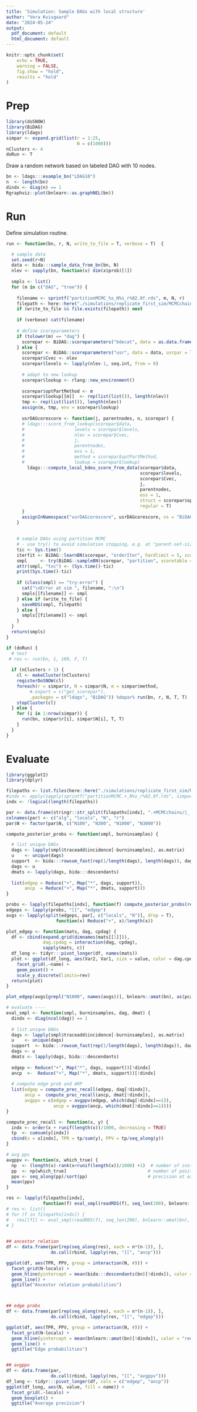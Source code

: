 ```yaml
---
title: 'Simulation: Sample DAGs with local structure'
author: "Vera Kvisgaard"
date: "2024-05-24"
output:
  pdf_document: default
  html_document: default
---
```


```r
knitr::opts_chunk$set(
	echo = TRUE,
	warning = FALSE,
	fig.show = "hold",
	results = "hold"
)
```


# Prep
```r
library(doSNOW)
library(BiDAG)
library(ldags)
simpar <- expand.grid(list(r = 1:25,
                           N = c(1000)))
nClusters <- 4
doRun <- T
```

Draw a random network based on labeled DAG with 10 nodes.
```r
bn <- ldags:::example_bn("LDAG10")
n  <- length(bn)
dindx <- diag(n) == 1
Rgraphviz::plot(bnlearn::as.graphNEL(bn))
```

# Run 
Define simulation routine.
```r
run <- function(bn, r, N, write_to_file = T, verbose = T)  {

  # sample data
  set.seed(r+N)
  data <- bida:::sample_data_from_bn(bn, N)
  nlev <- sapply(bn, function(x) dim(x$prob)[1])
  
  smpls <- list()
  for (m in c("DAG", "tree")) {
    
    filename <- sprintf("partitionMCMC_%s_N%s_r%02.0f.rds", m, N, r)
    filepath <- here::here("./simulations/replicate_first_sim/MCMCchains/", filename)
    if (write_to_file && file.exists(filepath)) next
    
    if (verbose) cat(filename)
    
    # define scoreparameters 
    if (tolower(m) == "dag") {
      scorepar <- BiDAG::scoreparameters("bdecat", data = as.data.frame(data), bdecatpar = list(chi = 1, edgepf = 1))
    } else {
      scorepar <- BiDAG::scoreparameters("usr", data = data, usrpar = list(pctesttype = "bdecat"))
      scorepar$Cvec <- nlev
      scorepar$levels <- lapply(nlev-1, seq.int, from = 0)
      
      # adapt to new lookup
      scorepar$lookup <- rlang::new_environment()
      
      scorepar$optPartMethod <- m
      scorepar$lookup[[m]]  <- rep(list(list()), length(nlev))
      tmp <- rep(list(list()), length(nlev))
      assign(m, tmp, env = scorepar$lookup)
      
      usrDAGcorescore <- function(j, parentnodes, n, scorepar) {
      # ldags:::score_from_lookup(scorepar$data, 
      #                   levels = scorepar$levels, 
      #                   nlev = scorepar$Cvec, 
      #                   j, 
      #                   parentnodes, 
      #                   ess = 1, 
      #                   method = scorepar$optPartMethod, 
      #                   lookup = scorepar$lookup)
        ldags:::compute_local_bdeu_score_from_data(scorepar$data, 
                                                   scorepar$levels,
                                                   scorepar$Cvec, 
                                                   j, 
                                                   parentnodes, 
                                                   ess = 1, 
                                                   struct = scorepar$optPartMethod,
                                                   regular = T)
      }
      assignInNamespace("usrDAGcorescore", usrDAGcorescore, ns = "BiDAG")
    }
    
  
    # sample DAGs using partition MCMC
    # - use try() to avoid simulation stopping, e.g. at "parent-set-size-too-small-errors"
    tic <- Sys.time()
    iterfit <- BiDAG::learnBN(scorepar, "orderIter", hardlimit = 5, scoreout = T, verbose = F)
    smpl     <- try(BiDAG::sampleBN(scorepar, "partition", scoretable = BiDAG::getSpace(iterfit)))
    attr(smpl, "toc") <- (Sys.time()-tic)
    print(Sys.time()-tic)
    
    if (class(smpl) == "try-error") {
      cat("\nError at sim ", filename, ":\n")
      smpls[[filename]] <- smpl
    } else if (write_to_file) {
      saveRDS(smpl, filepath)
    } else {
      smpls[[filename]] <- smpl
    }
  }
  return(smpls)
}
```


```r
if (doRun) {
  # test
 # res <- run(bn, 1, 100, F, T)
  
  if (nClusters > 1) {
    cl <- makeCluster(nClusters)
    registerDoSNOW(cl)
    foreach(r = simpar$r, N = simpar$N, m = simpar$method,
         #.export = c("get_scorepar"), 
         .packages = c("ldags", "BiDAG")) %dopar% run(bn, r, N, T, T)
    stopCluster(cl)
  } else {
    for (i in 1:nrow(simpar)) {
      run(bn, simpar$r[i], simpar$N[i], T, T)
    }
  }
}

```
# Evaluate 

```r
library(ggplot2)
library(dplyr)

filepaths <- list.files(here::here("./simulations/replicate_first_sim/MCMCchains"), pattern = ".rds", full.names = T)
#indx <- apply(sapply(sprintf("partitionMCMC.+_N%s_r%02.0f.rds", simpar$N, simpar$r), grepl, x = filepaths), 1, any)
indx <- !logical(length(filepaths))

par <- data.frame(stringr::str_split(filepaths[indx], ".+MCMCchains/|_|.rds", simplify = T)[, 2:5])
colnames(par) <- c("alg", "locals", "N", "r")
par$N <- factor(par$N, c("N100", "N300", "N1000", "N3000"))
```

```r
compute_posterior_probs <- function(smpl, burninsamples) {

  # list unique DAGs
  dags <- lapply(smpl$traceadd$incidence[-burninsamples], as.matrix)
  u    <- unique(dags)
  support  <- bida:::rowsum_fast(rep(1/length(dags), length(dags)), dags, u)
  dags <- u 
  dmats <- lapply(dags, bida:::descendants)
  
  list(edgep = Reduce("+", Map("*", dags, support)),
       ancp  = Reduce("+", Map("*", dmats, support)))
}

probs <- lapply(filepaths[indx], function(f) compute_posterior_probs(readRDS(f), seq_len(200)))
edgeps <- lapply(probs, "[[", "edgep")
avgs <- lapply(split(edgeps, par[, c("locals", "N")], drop = T),
                   function(x) Reduce("+", x)/length(x))

plot_edgep <- function(mats, dag, cpdag) {
  df <- cbind(expand.grid(dimnames(mats[[1]])), 
              dag.cpdag = interaction(dag, cpdag), 
              sapply(mats, c))
  df_long <- tidyr:::pivot_longer(df, names(mats))
  plot <- ggplot(df_long, aes(Var2, Var1, size = value, color = dag.cpdag)) +
    facet_grid(.~name) +
    geom_point() +
    scale_y_discrete(limits=rev) 
  return(plot)
}

plot_edgep(avgs[grepl("N1000", names(avgs))], bnlearn::amat(bn), as(pcalg::dag2cpdag(bnlearn::as.graphNEL(bn)), "matrix"))

```

```r
# evaluate ----
eval_smpl <- function(smpl, burninsamples, dag, dmat) {
  dindx <- diag(ncol(dag)) == 1 
  
  # list unique DAGs
  dags <- lapply(smpl$traceadd$incidence[-burninsamples], as.matrix)
  u    <- unique(dags)
  support  <- bida:::rowsum_fast(rep(1/length(dags), length(dags)), dags, u)
  dags <- u 
  dmats <- lapply(dags, bida:::descendants)
  
  edgep <- Reduce("+", Map("*", dags, support))[!dindx]
  ancp  <-  Reduce("+", Map("*", dmats, support))[!dindx]
  
  # compute edge prob and ARP
  list(edgep = compute_prec_recall(edgep, dag[!dindx]),
       ancp =  compute_prec_recall(ancp, dmat[!dindx]),
       avgppv = c(edgep = avgppv(edgep, which(dag[!dindx]==1)),
                  ancp = avgppv(ancp, which(dmat[!dindx]==1))))
}

compute_prec_recall <- function(x, y) {
  indx <- order(x + runif(length(x))/1000, decreasing = TRUE)
  tp  <- cumsum(y[indx])
  cbind(x = x[indx], TPR = tp/sum(y), PPV = tp/seq_along(y))
}

# avg ppv 
avgppv <- function(x, which_true) {
  np  <- (length(x)-rank(x+runif(length(x))/1000) +1)  # number of instances with equal to or lower values of x
  pp  <- np[which_true]                               # number of positive predictions at each true positive    
  ppv <- seq_along(pp)/sort(pp)                       # precision at each positive
  mean(ppv)
}
```

```r


res <- lapply(filepaths[indx], 
              function(f) eval_smpl(readRDS(f), seq_len(200), bnlearn::amat(bn), bida:::descendants(bn)))
# res <- list()
# for (f in filepaths[indx]) {
#   res[[f]] <- eval_smpl(readRDS(f), seq_len(200), bnlearn::amat(bn), bida:::descendants(bn))
# }

                                                                           
## ancestor relation
df <- data.frame(par[rep(seq_along(res), each = n*(n-1)), ], 
                 do.call(rbind, lapply(res, "[[", "ancp")))

ggplot(df, aes(TPR, PPV, group = interaction(N, r))) +
  facet_grid(N~locals) +
  geom_hline(yintercept = mean(bida:::descendants(bn)[!dindx]), color = "red") +
  geom_line() +
  ggtitle("Ancestor relation probabilities")



## edge probs
df <- data.frame(par[rep(seq_along(res), each = n*(n-1)), ], 
                 do.call(rbind, lapply(res, "[[", "edgep")))

ggplot(df, aes(TPR, PPV, group = interaction(N, r))) +
  facet_grid(N~locals) +
  geom_hline(yintercept = mean(bnlearn::amat(bn)[!dindx]), color = "red") +
  geom_line() + 
  ggtitle("Edge probabilities")


## avgppv 
df <- data.frame(par, 
                 do.call(rbind, lapply(res, "[[", "avgppv")))
df_long <- tidyr:::pivot_longer(df, cols = c("edgep", "ancp"))
ggplot(df_long, aes(N, value, fill = name)) +
  facet_grid(.~locals) +
  geom_boxplot() +
  ggtitle("Average precision")
```


